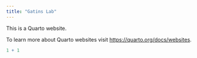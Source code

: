 ```yaml
---
title: "Gatins Lab"
---
```


This is a Quarto website.

To learn more about Quarto websites visit <https://quarto.org/docs/websites>.

```r
1 + 1
```
